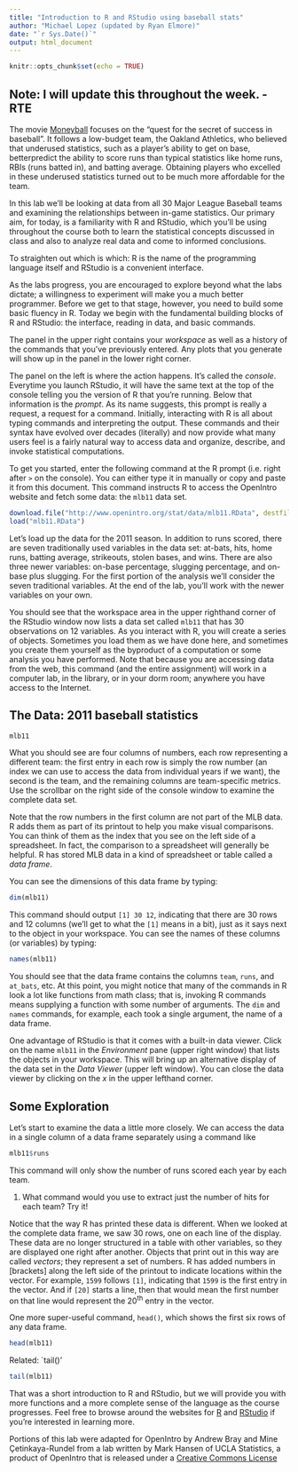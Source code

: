 ```yaml
---
title: "Introduction to R and RStudio using baseball stats"
author: "Michael Lopez (updated by Ryan Elmore)"
date: "`r Sys.Date()`"
output: html_document
---
```


```r
knitr::opts_chunk$set(echo = TRUE)
```

## Note: I will update this throughout the week. -RTE

The movie [Moneyball](http://en.wikipedia.org/wiki/Moneyball_(film)) focuses on
the "quest for the secret of success in baseball". It follows a low-budget team, 
the Oakland Athletics, who believed that underused statistics, such as a player's
ability to get on base, betterpredict the ability to score runs than typical 
statistics like home runs, RBIs (runs batted in), and batting average. Obtaining 
players who excelled in these underused statistics turned out to be much more 
affordable for the team.

In this lab we'll be looking at data from all 30 Major League Baseball teams and
examining the relationships between in-game statistics. Our primary aim, for today, is a familiarity with R and RStudio, which you'll be using throughout the course both to learn the statistical concepts discussed in class and also to analyze real data and come to informed conclusions.  

To straighten out which is which: R is the name of the programming language itself and RStudio is a convenient interface.

As the labs progress, you are encouraged to explore beyond what the labs dictate;
a willingness to experiment will make you a much better programmer.  Before we 
get to that stage, however, you need to build some basic fluency in R.  Today we
begin with the fundamental building blocks of R and RStudio: the interface, 
reading in data, and basic commands.

The panel in the upper right contains your *workspace* as well as a history of 
the commands that you've previously entered.  Any plots that you generate will 
show up in the panel in the lower right corner.

The panel on the left is where the action happens.  It's called the *console*. 
Everytime you launch RStudio, it will have the same text at the top of the 
console telling you the version of R that you're running.  Below that information
is the *prompt*.  As its name suggests, this prompt is really a request, a 
request for a command.  Initially, interacting with R is all about typing commands
and interpreting the output. These commands and their syntax have evolved over
decades (literally) and now provide what many users feel is a fairly natural way
to access data and organize, describe, and invoke statistical computations.

To get you started, enter the following command at the R prompt (i.e. right after
`>` on the console).  You can either type it in manually or copy and paste it
from this document. This command instructs R to access the OpenIntro website and fetch some data: the `mlb11` data set.

```r
download.file("http://www.openintro.org/stat/data/mlb11.RData", destfile = "mlb11.RData")
load("mlb11.RData")
```

Let's load up the data for the 2011 season. In addition to runs scored, there are seven traditionally used variables in the data set: at-bats, hits, home runs, batting average, strikeouts, stolen bases, and wins. There are also three newer variables: on-base percentage, slugging percentage, and on-base plus slugging. For the first portion of the analysis we'll consider the seven traditional variables. At the end of the lab, you'll work with the newer variables on your own.

You should see that the workspace area in the upper righthand corner of the RStudio window now lists a data set called `mlb11` that has 30 observations on 12 variables. As you interact with R, you will create a series of objects. Sometimes you load them as we have done here, and sometimes you create them yourself as the byproduct of a computation or some analysis you have performed. Note that because you are accessing data from the web, this command (and the entire assignment) will work in a computer lab, in the library, or in your dorm room; anywhere you have access to the Internet.



## The Data: 2011 baseball statistics



```r
mlb11
```


What you should see are four columns of numbers, each row representing a 
different team: the first entry in each row is simply the row number (an index 
we can use to access the data from individual years if we want), the second is 
the team, and the remaining columns are team-specific metrics. Use the scrollbar on the right side of the console window to examine the complete data set.

Note that the row numbers in the first column are not part of the MLB data. 
R adds them as part of its printout to help you make visual comparisons. You can
think of them as the index that you see on the left side of a spreadsheet. In 
fact, the comparison to a spreadsheet will generally be helpful. R has stored 
MLB data in a kind of spreadsheet or table called a *data frame*.

You can see the dimensions of this data frame by typing:

```r
dim(mlb11)
```

This command should output `[1] 30 12`, indicating that there are 30 rows and 12 
columns (we'll get to what the `[1]` means in a bit), just as it says next to 
the object in your workspace. You can see the names of these columns (or 
variables) by typing:

```r
names(mlb11)
```

You should see that the data frame contains the columns `team`,  `runs`, and 
`at_bats`, etc. At this point, you might notice that many of the commands in R look a 
lot like functions from math class; that is, invoking R commands means supplying
a function with some number of arguments. The `dim` and `names` commands, for 
example, each took a single argument, the name of a data frame. 

One advantage of RStudio is that it comes with a built-in data viewer. Click on
the name `mlb11` in the *Environment* pane (upper right window) that lists 
the objects in your workspace. This will bring up an alternative display of the 
data set in the *Data Viewer* (upper left window). You can close the data viewer
by clicking on the *x* in the upper lefthand corner.

## Some Exploration

Let's start to examine the data a little more closely. We can access the data in
a single column of a data frame separately using a command like

```r
mlb11$runs
```

This command will only show the number of runs scored each year by each team.

1.  What command would you use to extract just the number of hits for each team? Try it!

Notice that the way R has printed these data is different. When we looked at the
complete data frame, we saw 30 rows, one on each line of the display. These data
are no longer structured in a table with other variables, so they are displayed 
one right after another. Objects that print out in this way are called *vectors*;
they represent a set of numbers. R has added numbers in [brackets] along the 
left side of the printout to indicate locations within the vector. For example,
`1599` follows `[1]`, indicating that `1599` is the first entry in the vector. 
And if `[20]` starts a line, then that would mean the first number on that line
would represent the 20<sup>th</sup> entry in the vector.

One more super-useful command, `head()`, which shows the first six rows of any data frame.

```r
head(mlb11)
```

Related: `tail()'

```r
tail(mlb11)
```

<!-- ### mosaic -->

<!-- There is an additional package for R called `mosaic` that streamlines all of the commands that you will need in this course. This package is specifically designed by a team of NSF-funded educators to make R more accessible to statistics students like you. The `mosaic` package doesn't provide new functionality so much as it makes existing functionality more logical, consistent, all the while emphasizing importants concepts in statistics.  -->

<!-- To use the package, you will first need to install it. -->

<!-- ```{r, eval=FALSE} -->
<!-- install.packages("mosaic") -->
<!-- ``` -->

<!-- Note that you will only have to do this *once*. However, once the package is installed, you will have to load it into the current workspace before it can be used.  -->

<!-- ```{r, message=FALSE} -->
<!-- library(ggplot2) -->
<!-- ``` -->

<!-- Note that you will have to do this *every* time you start a new R session.  -->

<!-- R has some powerful functions for making graphics.  -->

<!-- The centerpiece of the `mosaic` syntax is the use of the *modeling language*. This involves the use of a tilde (~), which can be read as "is a function of". For example, we can create a simple plot of the number of runs each team scored versus its hits -->

<!-- ```{r, eval=FALSE, message=FALSE} -->
<!-- xyplot(runs ~ hits, data=mlb11) -->
<!-- ``` -->

<!-- By default, R creates a scatterplot with each x,y pair indicated by an open circle. The plot itself should appear under the *Plots* tab of the lower right panel of RStudio. Notice that the command above again looks like a function, this time with two arguments separated by a comma.  The first argument in the plot function specifies the variable for the x-axis and the second for the y-axis.  -->

<!-- You might wonder how you are supposed to know that it was possible to add that  -->
<!-- third argument.  Thankfully, R documents all of its functions extensively. To  -->
<!-- read what a function does and learn the arguments that are available to you,  -->
<!-- just type in a question mark followed by the name of the function that you're  -->
<!-- interested in. Try the following. -->

<!-- ```{r, eval=FALSE, tidy = FALSE} -->
<!-- ?xyplot -->
<!-- ``` -->

<!-- Notice that the help file replaces the plot in the lower right panel. You can  -->
<!-- toggle between plots and help files using the tabs at the top of that panel. -->

<!-- 2.  Is there an association between runs scored and hits? How would you describe it? -->

<!-- Now, suppose we want to plot only the total number of runs. -->

<!-- ```{r, eval=FALSE} -->
<!-- histogram( ~ runs, data=mlb11) -->
<!-- bwplot( ~ runs, data=mlb11) -->
<!-- ``` -->

<!-- 3.  Describe the distribution of runs scored among MLB teams in 2011.  What is the median? -->



<!-- ### Additional R functionalities -->



<!-- R can do lots of things besides graphs. In fact, R is really just a big calculator. We can type in mathematical expressions like -->

<!-- ```{r, eval=FALSE} -->
<!-- 210 + 930 -->
<!-- ``` -->

<!-- to see the total number of homeruns and strikeouts by the Texas Rangers, the first row in our data. We could do this for every row, but there is a faster way. If we add the vectors together, R will compute all sums simultaneously. -->

<!-- ```{r, eval=FALSE} -->
<!-- mlb11$homeruns + mlb11$strikeouts -->
<!-- ``` -->

<!-- What you will see are 30 numbers (in that packed display, because we aren't looking at a data frame here), each one representing the sum we're after. Take a look at a few of them and verify that they are right.  -->

<!-- 4.  Which team had the highest cumulative number of strikeouts and homeruns in 2011? -->

<!-- Note that with R as with your calculator, you need to be conscious of the order  -->
<!-- of operations. For example, not the following example. -->

<!-- ```{r} -->
<!-- 4*6+2 -->
<!-- 4*(6+2) -->
<!-- ``` -->

<!-- Finally, in addition to simple mathematical operators like subtraction and  -->
<!-- division, you can ask R to make comparisons like greater than, `>`, less than, -->
<!-- `<`, and equality, `==`. For example, we can ask which home run observations were greater than 200. -->

<!-- ```{r, eval=FALSE} -->
<!-- mlb11$homeruns > 200 -->
<!-- ``` -->

<!-- This output shows a different kind of data than we have considered so far. In the  -->
<!-- `mlb11` data frame, most of our values are numerical. Here, we've asked R to create *logical* data, data where the values are either `TRUE` or `FALSE`. In general, data analysis will involve many different kinds of data types, and one reason for using R is that it is able torepresent and compute with many of them. -->

<!-- 5.  Which MLB teams had more than 200 home runs in 2011? -->



<!-- ## Summaries and tables -->

<!-- A good first step in any analysis is to distill all of that information into a few summary statistics and graphics.  As a simple example, the function `summary` returns a numerical  -->
<!-- summary: minimum, first quartile, median, mean, second quartile, and maximum.  -->
<!-- For `runs` this is -->

<!-- ```{r, eval=FALSE} -->
<!-- summary(mlb11$runs) -->
<!-- ``` -->

<!-- If you wanted to compute the interquartile range for team runs, you could look at the output from the summary command above and then enter -->

<!-- ```{r, eval=FALSE} -->
<!-- 734 - 629 -->
<!-- ``` -->

<!-- R also has built-in functions to compute summary statistics one by one.  For  -->
<!-- instance, to calculate the mean, median, and variance of `runs`, type  -->

<!-- ```{r, eval=FALSE, message=FALSE} -->
<!-- var(~runs, data=mlb11) -->
<!-- median(~runs, data=mlb11) -->
<!-- ``` -->

<!-- The `mosaic` command `favstats`, allows us to compute all of this information (and more) at once.  -->

<!-- ```{r, eval=FALSE} -->
<!-- favstats(~runs, data=mlb11) -->
<!-- ``` -->

<!-- While it makes sense to describe a quantitative variable like `runs` in terms of these statistics, what about categorical data?  We would instead consider the sample frequency or relative frequency distribution.  The function `tally` does this for you by counting the number of times each kind of response was given. For example, to see the number of teams who hit at least 200 homeruns, type -->

<!-- ```{r, eval=FALSE} -->
<!-- mlb11$HighHR <- mlb11$homeruns >= 200 -->
<!-- mlb11$HighHR -->
<!-- tally(~ HighHR, data=mlb11) -->
<!-- ``` -->

<!-- or instead look at the relative frequency distribution by typing -->

<!-- ```{r, eval=FALSE} -->
<!-- tally(~ HighHR, data=mlb11, format="proportion") -->
<!-- ``` -->

<!-- In each of the above steps, we make use of a new variable, `HighHR` (the contents of which  -->
<!-- we can see by typing `HighHR` into the console) and then used it in as the input for `tally`. The special symbol `<-` performs an *assignment*, taking the output of one line of code and saving it into an object in your workspace.  This is another important idea that we'll return to later. -->


<!-- Notice how R automatically divides all entries in the table by 30 in the second command. This is similar to something we observed earlier; when we multiplied or divided a vector with a number, R applied that action across entries in the vectors. As we see above, this also works for tables. Next, we make a bar chart of the entries in the table by putting the table inside the`barchart` command. -->

<!-- ```{r, eval=FALSE} -->
<!-- barchart(tally(~HighHR, data=mlb11, margins=FALSE), horizontal=FALSE) -->
<!-- ``` -->

<!-- Notice what we've done here! We've computed the table of and  -->
<!-- then immediately applied the graphical function, `barchart`. This is an  -->
<!-- important idea: R commands can be nested. You could also break this into two  -->
<!-- steps by typing the following: -->

<!-- ```{r, eval=FALSE} -->
<!-- HR <- tally(~ HighHR, data=mlb11, margins=FALSE) -->
<!-- barchart(HR, horizontal=FALSE) -->
<!-- ``` -->


<!-- 6.  Create a numerical summary for `stolen_bases` and `wins`, and compute the interquartile range for each.  -->


<!-- 7.  Compute the relative frequency distribution for teams with at least 90 `wins`. How many teams reached 90 wins?   -->


<!-- The `tally` command can be used to tabulate any number of variables that you  -->
<!-- provide.   -->

<!-- 8.  What is shown in the following table?  How many teams won 90 or more games and hit at least 200 home runs?  -->


<!-- ```{r table-smoke-gender, eval=FALSE} -->
<!-- mlb11$HighWins <- mlb11$wins >=90 -->
<!-- tally(HighWins ~ HighHR, data=mlb11, format="count") -->
<!-- ``` -->


<!-- ## How R thinks about data -->

<!-- We mentioned that R stores data in data frames, which you might think of as a  -->
<!-- type of spreadsheet. If we want to access a  -->
<!-- subset of the full data frame, we can use row-and-column notation. For example, -->
<!-- to see the sixth variable of the 7<sup>th</sup> respondent, use the format -->

<!-- ```{r, eval=FALSE} -->
<!-- mlb11[7,6] -->
<!-- ``` -->

<!-- which means we want the element of our data set that is in the 7<sup>th</sup>  -->
<!-- row (meaning the 7<sup>th</sup> team) and the 6<sup>th</sup>  -->
<!-- column (in this case, batting average). We know that `bat_avg` is the 6<sup>th</sup> variable because it is the 6<sup>th</sup> entry in the list of variable names -->

<!-- ```{r, eval=FALSE} -->
<!-- names(mlb11) -->
<!-- ``` -->

<!-- To see the `bat_avg` for the first 10 respondents we can type -->

<!-- ```{r, eval=FALSE} -->
<!-- mlb11[1:10,6] -->
<!-- ``` -->

<!-- In this expression, we have asked just for rows in the range 1 through 10.  R  -->
<!-- uses the `:` to create a range of values, so 1:10 expands to 1, 2, 3, 4, 5, 6,  -->
<!-- 7, 8, 9, 10. You can see this by entering -->

<!-- ```{r, eval=FALSE} -->
<!-- 1:10 -->
<!-- ``` -->

<!-- Finally, if we want all of the data for the first 10 respondents, type -->

<!-- ```{r, eval=FALSE} -->
<!-- mlb11[1:10,] -->
<!-- ``` -->

<!-- By leaving out an index or a range (we didn't type anything between the comma  -->
<!-- and the square bracket), we get all the columns. When starting out in R, this is -->
<!-- a bit counterintuitive. As a rule, we omit the column number to see all columns  -->
<!-- in a data frame. Similarly, if we leave out an index or range for the rows, we  -->
<!-- would access all the observations, not just the 7<sup>th</sup>, or rows 1  -->
<!-- through 10. Try the following to see the batting averages for all 30 teams. -->

<!-- ```{r, eval=FALSE} -->
<!-- mlb11[,6] -->
<!-- ``` -->

<!-- There's an easier way, which you will recall from earlier -->

<!-- ```{r, eval=FALSE} -->
<!-- mlb11$bat_avg -->
<!-- ``` -->

<!-- The dollar-sign tells R to look in data frame `mlb11` for the column called  -->
<!-- `bat_avg`.  Since that's a single vector, we can subset it with just a single  -->
<!-- index inside square brackets.  We see the batting average for the 7<sup>th</sup>  -->
<!-- respondent by typing -->

<!-- ```{r, eval=FALSE} -->
<!-- mlb11$bat_avg[7] -->
<!-- ``` -->


<!-- ## Exercises.  -->


<!-- 9.  Describe the center, shape, and spread of the `stolen_bases` variable, using an appropriate plot and the appropriate metrics. -->


<!-- ```{r}   -->
<!-- ### Enter code here. -->
<!-- ### Note that any comments in code after the `#` do not get read by R -->


<!-- ``` -->


<!-- 10.  A coach is interested in the link between `stolen_bases` and `runs`. Show the coach a scatter plot, and describe the association. As you make the plot, think carefully about which of these two variables is the explanatory variable (and which is the response). -->


<!-- ```{r} -->
<!-- ### Enter code here. -->


<!-- ``` -->

<!-- 11.   How can you change the x and y labels on your plots? How can you add a title? Use [google](www.google.com) to guide you, and update your plot in Question 10. -->


<!-- ```{r} -->
<!-- ### Enter code here. -->


<!-- ``` -->


<!-- 12.   Using visual evidence, find the variable that you think seems to boast the strongest association to `runs`. Consider any continuous variables between columns 3 (`at_bats`) and 12 (`new_obs`). -->


<!-- ```{r} -->
<!-- ### Enter code here.  -->


<!-- ``` -->

<!-- 13.   What is the variance in the number of strikeouts for each team during the 2011 season?  -->

<!-- ```{r} -->
<!-- ### Enter code here. -->

<!-- ``` -->


<!-- 14.   Make a new variable, `high_BA`, to represent teams that hit for a batting average of 0.270 or more. How many teams fit into this group? -->

<!-- ```{r} -->
<!-- ### Enter code here -->

<!-- ``` -->

<!-- 15.   You can use favstats to get the summary statistics within each `high_BA` group, and `bwplot()` to make boxplots. For example, what appears to be the link between `homeruns` and `high_BA`? Do teams with higher batting averages tend to hit more home runs? -->

<!-- ```{r, eval = FALSE} -->
<!-- favstats(homeruns ~ high_BA, data = mlb11) -->
<!-- densityplot(~ homeruns, groups = high_BA, data = mlb11, auto.key = TRUE) -->
<!-- ``` -->

<!-- 16.   Repeat the code above, only using `stolen bases` instead of `homeruns`. Does there appear to be a link between `stolen bases` and `high_BA`?  -->

<!-- ```{r, eval = FALSE} -->
<!-- ### Enter code here.  -->


<!-- ``` -->



That was a short introduction to R and RStudio, but we will provide you with more functions and a more complete sense of the language as the course progresses. Feel free to browse around the websites for [R](http://www.r-project.org) and [RStudio](http://rstudio.org) if you're interested in learning more.

<div id="license">
Portions of this lab were adapted for OpenIntro by Andrew Bray and Mine &Ccedil;etinkaya-Rundel from a lab written by Mark Hansen of UCLA Statistics, a product of OpenIntro that is released under a 
[Creative Commons License](http://creativecommons.org/licenses/by-sa/3.0)
</div>


